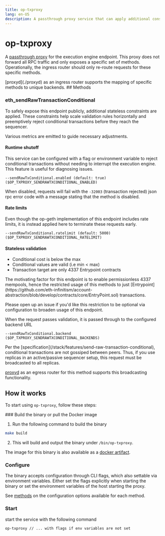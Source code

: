 ```yaml
---
title: op-txproxy
lang: en-US
description: A passthrough proxy service that can apply additional constraints on transactions prior to reaching the sequencer.
---
```



# op-txproxy

A [passthrough proxy](https://github.com/ethereum-optimism/infra/tree/main/op-txproxy) for the execution engine endpoint. This proxy does not forward all RPC traffic and only exposes a specific set of methods. Operationally, the ingress router should only re-route requests for these specific methods.

<Callout type="info">
  [proxyd](./proxyd) as an ingress router supports the mapping of specific methods to unique backends.
</Callout>
## Methods

### **eth_sendRawTransactionConditional**

To safely expose this endpoint publicly, additional stateless constraints are applied. These constraints help scale validation rules horizontally and preemptively reject conditional transactions before they reach the sequencer.

Various metrics are emitted to guide necessary adjustments.
#### Runtime shutoff

This service can be configured with a flag or environment variable to reject conditional transactions without needing to interrupt the execution engine. This feature is useful for diagnosing issues.

`--sendRawTxConditional.enabled (default: true) ($OP_TXPROXY_SENDRAWTXCONDITIONAL_ENABLED)`

When disabled, requests will fail with the `-32003` (transaction rejected) json rpc error code with a message stating that the method is disabled.
#### Rate limits

Even though the op-geth implementation of this endpoint includes rate limits, it is instead applied here to terminate these requests early.

`--sendRawTxConditional.ratelimit (default: 5000) ($OP_TXPROXY_SENDRAWTXCONDITIONAL_RATELIMIT)`

#### Stateless validation

*   Conditional cost is below the max
*   Conditional values are valid (i.e min \< max)
*   Transaction target are only 4337 Entrypoint contracts

<Callout type="info">
  The motivating factor for this endpoint is to enable permissionless 4337 mempools, hence the restricted usage of this methods to just [Entrypoint](https://github.com/eth-infinitism/account-abstraction/blob/develop/contracts/core/EntryPoint.sol) transactions.

  Please open up an issue if you'd like this restriction to be optional via configuration to broaden usage of this endpoint.
</Callout>

When the request passes validation, it is passed through to the configured backend URL

`--sendRawTxConditional.backend ($OP_TXPROXY_SENDRAWTXCONDITIONAL_BACKENDS)`

<Callout type="warning">
  Per the [specification](/stack/features/send-raw-transaction-conditional), conditional transactions are not gossiped between peers. Thus, if you use replicas in an active/passive sequencer setup, this request must be broadcasted to all replicas.

  [proxyd](./proxyd) as an egress router for this method supports this broadcasting functionality.
</Callout>

## How it works

To start using `op-txproxy`, follow these steps:

<Steps>
  ### Build the binary or pull the Docker image

  1.  Run the following command to build the binary
  ```bash
  make build
  ```
  2.  This will build and output the binary under `/bin/op-txproxy`.

  The image for this binary is also available as a [docker artifact](https://us-docker.pkg.dev/oplabs-tools-artifacts/images/op-txproxy).

  ### Configure

  The binary accepts configuration through CLI flags, which also settable via environment variables. Either set the flags explicitly when starting the binary or set the environment variables of the host starting the proxy.

  See [methods](#methods) on the configuration options available for each method.

  ### Start

  start the service with the following command

  ```bash
  op-txproxy // ... with flags if env variables are not set
  ```
</Steps>
